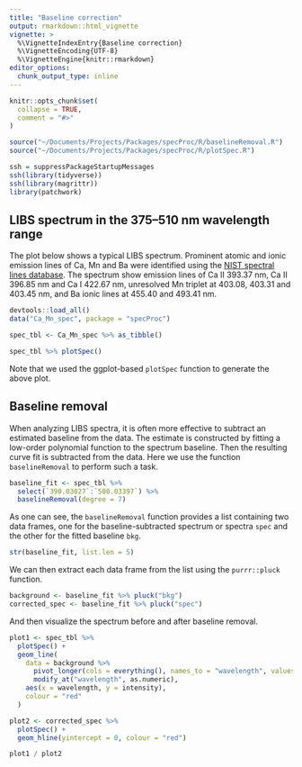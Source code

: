 ```yaml
---
title: "Baseline correction"
output: rmarkdown::html_vignette
vignette: >
  %\VignetteIndexEntry{Baseline correction}
  %\VignetteEncoding{UTF-8}
  %\VignetteEngine{knitr::rmarkdown}
editor_options: 
  chunk_output_type: inline
---
```


```r
knitr::opts_chunk$set(
  collapse = TRUE,
  comment = "#>"
)
```

```r
source("~/Documents/Projects/Packages/specProc/R/baselineRemoval.R")
source("~/Documents/Projects/Packages/specProc/R/plotSpec.R")
```

```r
ssh = suppressPackageStartupMessages
ssh(library(tidyverse))
ssh(library(magrittr))
library(patchwork)
```

## LIBS spectrum in the 375–510 nm wavelength range

The plot below shows a typical LIBS spectrum. Prominent atomic and ionic
emission lines of Ca, Mn and Ba were identified using the [NIST spectral lines database](https://www.nist.gov/pml/atomic-spectra-database). The
spectrum show emission lines of Ca II 393.37 nm, Ca II 396.85 nm and Ca
I 422.67 nm, unresolved Mn triplet at 403.08, 403.31 and 403.45 nm, and
Ba ionic lines at 455.40 and 493.41 nm.

```r
devtools::load_all()
data("Ca_Mn_spec", package = "specProc")
```

```r
spec_tbl <- Ca_Mn_spec %>% as_tibble()
```

```r
spec_tbl %>% plotSpec()
```

Note that we used the ggplot-based `plotSpec` function to generate the
above plot.

## Baseline removal

When analyzing LIBS spectra, it is often more effective to subtract an
estimated baseline from the data. The estimate is constructed by fitting
a low-order polynomial function to the spectrum baseline. Then the
resulting curve fit is subtracted from the data. Here we use the
function `baselineRemoval` to perform such a task.

```r
baseline_fit <- spec_tbl %>%
  select(`390.03027`:`500.03397`) %>%
  baselineRemoval(degree = 7)
```

As one can see, the `baselineRemoval` function provides a list containing two
data frames, one for the baseline-subtracted spectrum or spectra `spec`
and the other for the fitted baseline `bkg`.

```r
str(baseline_fit, list.len = 5) 
```

We can then extract each data frame from the list using the
`purrr::pluck` function.

```r
background <- baseline_fit %>% pluck("bkg")
corrected_spec <- baseline_fit %>% pluck("spec")
```

And then visualize the spectrum before and after baseline removal.

```r
plot1 <- spec_tbl %>% 
  plotSpec() + 
  geom_line(
    data = background %>% 
      pivot_longer(cols = everything(), names_to = "wavelength", values_to = "intensity") %>%
      modify_at("wavelength", as.numeric), 
    aes(x = wavelength, y = intensity), 
    colour = "red"
  )
```

```r
plot2 <- corrected_spec %>% 
  plotSpec() + 
  geom_hline(yintercept = 0, colour = "red")
```

```r
plot1 / plot2
```
